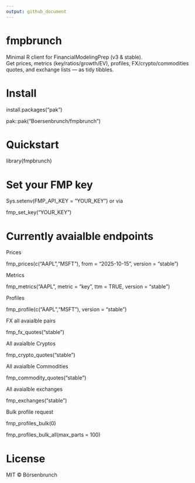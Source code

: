 ```yaml
---
output: github_document
---
```


# fmpbrunch

Minimal R client for FinancialModelingPrep (v3 & stable).  
Get prices, metrics (key/ratios/growth/EV), profiles, FX/crypto/commodities quotes, and exchange lists — as tidy tibbles.


# Install



install.packages("pak")

pak::pak("Boersenbrunch/fmpbrunch")




#  Quickstart


library(fmpbrunch)


# Set your FMP key
Sys.setenv(FMP_API_KEY = "YOUR_KEY") or via  

fmp_set_key("YOUR_KEY")




#  Currently avaialble endpoints


Prices

fmp_prices(c("AAPL","MSFT"), from = "2025-10-15", version = "stable") 

Metrics

fmp_metrics("AAPL", metric = "key", ttm = TRUE, version = "stable") 

Profiles

fmp_profile(c("AAPL","MSFT"), version = "stable")

FX all avaialble pairs  

fmp_fx_quotes("stable")  

All avaialble Cryptos

fmp_crypto_quotes("stable")  

All avaialble Commodities

fmp_commodity_quotes("stable") 

All avaialble exchanges

fmp_exchanges("stable")   

Bulk profile request

fmp_profiles_bulk(0)

fmp_profiles_bulk_all(max_parts = 100)



#     License


MIT © Börsenbrunch


